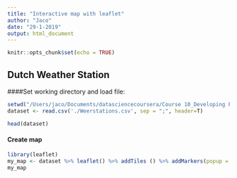 ```yaml
---
title: "Interactive map with leaflet"
author: "Jaco"
date: "29-1-2019"
output: html_document
---
```


```r
knitr::opts_chunk$set(echo = TRUE)
```

## Dutch Weather Station

####Set working directory and load file:
```r
setwd("/Users/jaco/Documents/datasciencecoursera/Course 10_Developing Products/Week 2")
dataset <- read.csv('./Weerstations.csv', sep = ";", header=T)
```

```r
head(dataset)
```

#### Create map
```r
library(leaflet)
my_map <- dataset %>% leaflet() %>% addTiles () %>% addMarkers(popup = dataset$place, clusterOptions = markerClusterOptions())
my_map

```

